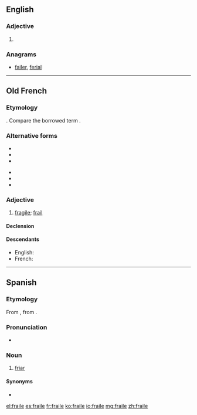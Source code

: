 ==English==

===Adjective===
{{en-adj|?}}

# {{obsolete spelling of|frail}}

===Anagrams===
* [[failer#English|failer]], [[ferial#English|ferial]]

----

==Old French==

===Etymology===
{{etyl|la|fro}} {{term|fragilis|lang=la}}. Compare the borrowed term {{term|fragile|lang=fro}}.

===Alternative forms===
{{top2}}
* {{l|/fro|fraelle}}
* {{l|/fro|fraille}}
* {{l|/fro|frale}}
{{mid2}}
* {{l|/fro|freille}}
* {{l|/fro|frelle}}
* {{l|/fro|fresle}}
{{bottom}}

===Adjective===
{{head|fro|adjective|g=m|g2=f}}

# [[fragile]]; [[frail]]

====Declension====
{{fro-decl-adj-mf}}

====Descendants====
* English: {{l|en|frail}} {{qualifier|borrowed}}
* French: {{l|fr|frêle}}

----

==Spanish==

===Etymology===
From {{etyl|prv|es}} {{term|fraire|lang=oc}}, from {{etyl|la|es}} {{term|frater|lang=la}}.

===Pronunciation===
* {{IPA|[ˈfɾaj.le]|lang=es}}

===Noun===
{{es-noun|m}}

# [[friar]]

====Synonyms====
* {{l|es|fray}}

[[el:fraile]]
[[es:fraile]]
[[fr:fraile]]
[[ko:fraile]]
[[io:fraile]]
[[mg:fraile]]
[[zh:fraile]]